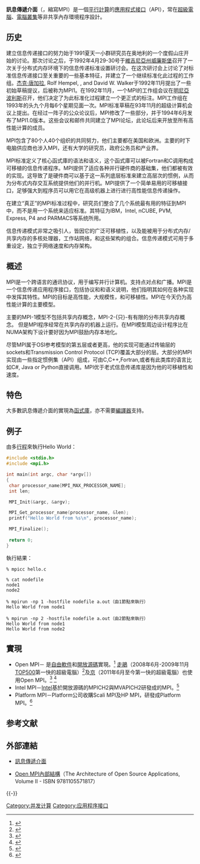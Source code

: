 {{NoteTA|G1=IT;G2=USState
|1=zh-cn:明尼阿波利斯; zh-tw:明尼亞波利斯; zh-hk:明尼阿波利斯;}}
'''訊息傳遞介面'''（{{lang-en|Message Passing Interface}}，縮寫MPI）是一個[[平行計算|平行計算]]的[[應用程式接口|應用程式接口]]（API），常在[[超級電腦|超級電腦]]、[[電腦叢集|電腦叢集]]等非共享內存環境程序設計。

==历史==
建立信息传递接口的努力始于1991夏天一小群研究员在奥地利的一个度假山庄开始的讨论。那次讨论之后，于1992年4月29-30号于[[維吉尼亞州|維吉尼亞州]][[威廉斯堡_(弗吉尼亚州)|威廉斯堡]]召开了一次关于分布式内存环境下的信息传递标准设置研讨会。在这次研讨会上讨论了对标准信息传递接口至关重要的一些基本特征，并建立了一个继续标准化此过程的工作组。[[杰克·唐加拉|杰克·唐加拉]], Rolf Hempel, {{le|托尼·黑|Tony Hey}}, and David W. Walker于1992年11月提出了一些初始草稿提议，后被称为MPI1。在1992年11月，一个MPI的工作组会议在[[明尼亞波利斯|明尼亞波利斯]]召开，他们决定了为此标准化过程建立一个更正式的标注。MPI工作组在1993年的头九个月每6个星期见面一次。MPI标准草稿在93年11月的超级计算机会议上提出。在经过一阵子的公众论议后，MPI修改了一些部分，并于1994年6月发布了MPI1.0版本。这些会议和邮件共同建立了MPI论坛，此论坛后来开放至所有高性能计算的成员。

MPI包含了80个人40个组织的共同努力，他们主要都在美国和欧洲。主要的时下电脑供应商也涉入MPI，还有大学的研究员，政府公务员和产业界。

MPI标准定义了核心函式庫的语法和语义，这个函式庫可以被Fortran和C调用构成可移植的信息传递程序。MPI提供了适应各种并行硬件商的基础集，他们都被有效的实现。这导致了是硬件商可以基于这一系列底层标准来建立高层次的惯例，从而为分布式内存交互系统提供他们的并行机。MPI提供了一个简单易用的可移植接口，足够强大到程序员可以用它在高级机器上进行进行高性能信息传递操作。

在建立“真正”的MPI标准过程中，研究员们整合了几个系统最有用的特征到MPI中，而不是用一个系统来适应标准。其特征为IBM，Intel, nCUBE, PVM, Express, P4 and PARMACS等系统所用。

信息传递模式非常之吸引人，皆因它的广泛可移植性，以及能被用于分布式内存/共享内存的多核处理器，工作站网络，和这些架构的组合。信息传递模式可用于多重设定，独立于网络速度和内存架构。

==概述==
MPI是一个跨语言的通讯协议，用于编写并行计算机。支持点对点和广播。MPI是一个信息传递应用程序接口，包括协议和和语义说明，他们指明其如何在各种实现中发挥其特性。MPI的目标是高性能，大规模性，和可移植性。MPI在今天仍为高性能计算的主要模型。

主要的MPI-1模型不包括共享内存概念，MPI-2-{只}-有有限的分布共享内存概念。
但是MPI程序经常在共享内存的机器上运行。在MPI模型周边设计程序比在NUMA架构下设计要好因为MPI鼓励内存本地化。

尽管MPI属于OSI参考模型的第五层或者更高，他的实现可能通过传输层的sockets和Transmission Control Protocol (TCP)覆盖大部分的层。大部分的MPI实现由一些指定惯例集（API）组成，可由C,C++,Fortran,或者有此类库的语言比如C#, Java or Python直接调用。MPI优于老式信息传递库是因为他的可移植性和速度。

== 特色 ==
大多數訊息傳遞介面的實現為[[函式庫|函式庫]]，亦不需要[[編譯器|編譯器]]支持。

== 例子 ==
由多[[行程|行程]]來執行Hello World：

<syntaxhighlight lang=c>
#include <stdio.h>
#include <mpi.h>

int main(int argc, char *argv[])
{
 char processor_name[MPI_MAX_PROCESSOR_NAME];
 int len;

 MPI_Init(&argc, &argv);

 MPI_Get_processor_name(processor_name, &len);
 printf("Hello World from %s\n", processor_name);

 MPI_Finalize();
 
 return 0;
}
</syntaxhighlight>

執行結果：
<pre>
% mpicc hello.c

% cat nodefile
node1
node2

% mpirun -np 1 -hostfile nodefile a.out（由1節點來執行）
Hello World from node1

% mpirun -np 2 -hostfile nodefile a.out（由2節點來執行）
Hello World from node1
Hello World from node2
</pre>

== 實現 ==
* Open MPI－ 是[[自由軟件|自由軟件]]和[[開放源碼|開放源碼]]實現。<ref>{{Cite web |url=http://www.open-mpi.org/ |title=Open MPI: Open Source High Performance Computing |access-date=2011-04-10 |archive-date=2006-07-02 |archive-url=https://web.archive.org/web/20060702080439/http://www.open-mpi.org/ |dead-url=no }}</ref> [[走鵑_(超級電腦)|走鵑]]（2008年6月-2009年11月[[TOP500|TOP500]]第一快的超級電腦）<ref>{{cite web
| url=http://www.open-mpi.org/papers/sc-2008/jsquyres-cisco-booth-talk-1up.pdf
| format=PDF
| author=Jeff Squyres
| publisher=[[Open_MPI|Open MPI]]
| title=Open MPI: 10^15 Flops Can't Be Wrong
| accessdate=2008-11-22
| archive-date=2021-02-23
| archive-url=https://web.archive.org/web/20210223014051/https://www.open-mpi.org/papers/sc-2008/jsquyres-cisco-booth-talk-1up.pdf
| dead-url=no
}}</ref>及[[京_(超級電腦)|京]]（2011年6月至今第一快的超級電腦）也使用Open MPI。<ref>{{cite web
| url=http://www.fujitsu.com/downloads/TC/sc10/programming-on-k-computer.pdf
| publisher=Fujitsu
| title=Programming on K computer
| accessdate=2011-06-24
| archive-date=2020-07-02
| archive-url=https://web.archive.org/web/20200702201411/https://www.fujitsu.com/downloads/TC/sc10/programming-on-k-computer.pdf
| dead-url=no
}}</ref> <ref>{{cite web
| url=http://blogs.cisco.com/performance/open-mpi-powers-8-petaflops/
| publisher=[[思科系統|思科系統]]
| title=Open MPI powers 8 petaflops
| accessdate=2011-06-24
| archive-url=https://web.archive.org/web/20110628064742/http://blogs.cisco.com/performance/open-mpi-powers-8-petaflops/
| archive-date=2011-06-28
| dead-url=yes
}}</ref>
* Intel MPI－[[Intel|Intel]]基於開放源碼的MPICH2與MVAPICH2研發成的MPI。<ref>{{Cite web |url=http://www.intel.com/go/mpi/ |title=Intel MPI Library - Intel Software Network |access-date=2011-04-10 |archive-date=2011-03-12 |archive-url=https://web.archive.org/web/20110312075618/http://www.intel.com/go/mpi/ |dead-url=no }}</ref>
* Platform MPI－Platform公司收購Scali MPI及HP MPI，研發成Platform MPI。<ref>{{Cite web |url=http://www.platform.com/cluster-computing/platform-mpi |title=Platform MPI |access-date=2011-04-10 |archive-url=https://web.archive.org/web/20110711194159/http://www.platform.com/cluster-computing/platform-mpi |archive-date=2011-07-11 |dead-url=yes }}</ref>

== 参考文献 ==
{{Reflist|2}}

== 外部連結 ==
* {{en}}[http://www.mpi-forum.org/ 訊息傳遞介面] {{Wayback|url=http://www.mpi-forum.org/ |date=20210505021518 }}
* {{en}}[https://web.archive.org/web/20120520011000/http://www.aosabook.org/en/openmpi.html Open MPI內部結構]（The Architecture of Open Source Applications, Volume II - ISBN 9781105571817）

{{-}}
{{并行计算}}

[[Category:并发计算|Category:并发计算]]
[[Category:应用程序接口|Category:应用程序接口]]